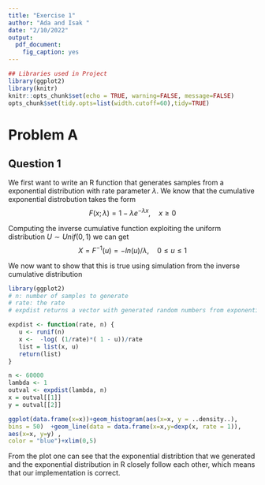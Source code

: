 ```yaml
---
title: "Exercise 1"
author: "Ada and Isak "
date: "2/10/2022"
output: 
  pdf_document:
    fig_caption: yes
---
```



```r
## Libraries used in Project
library(ggplot2)
library(knitr)
knitr::opts_chunk$set(echo = TRUE, warning=FALSE, message=FALSE)
opts_chunk$set(tidy.opts=list(width.cutoff=60),tidy=TRUE)
```
# Problem A
## Question 1
We first want to write an R function that generates  samples from a exponential distribution with rate parameter $\lambda$. 
We know that the cumulative exponential distrobution takes the form $$ F(x;\lambda) =  1 - \lambda e ^{-\lambda x},  \quad x \ge 0 
$$

Computing the inverse cumulative function exploiting the uniform distribution $U \sim Unif(0,1)$ we can get 
$$
X = F^{-1}(u) = - ln (u)/\lambda, \quad 0 \leq u \leq 1
$$

We now want to show that this is true using simulation from the inverse cumulative distribution 

```r
library(ggplot2)
# n: number of samples to generate
# rate: the rate
# expdist returns a vector with generated random numbers from exponential distribution

expdist <- function(rate, n) {
   u <- runif(n)
   x <-  -log( (1/rate)*( 1 - u))/rate
   list = list(x, u)
   return(list)
}

n <- 60000
lambda <- 1
outval <- expdist(lambda, n)
x = outval[[1]]
y = outval[[2]]

ggplot(data.frame(x=x))+geom_histogram(aes(x=x, y = ..density..),
bins = 50)  +geom_line(data = data.frame(x=x,y=dexp(x, rate = 1)),
aes(x=x, y=y) ,
color = "blue")+xlim(0,5)

```

From the plot one can see that the exponential distribtion that we generated and the exponential distribution in R closely follow each other, which means that our implementation is correct.



